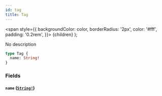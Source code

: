 ```yaml
---
id: tag
title: Tag
---
```


<span
style={{
      backgroundColor: color,
      borderRadius: '2px',
      color: '#fff',
      padding: '0.2rem',
    }}>
{children}
</span>
);

No description

```graphql
type Tag {
  name: String!
}
```

### Fields

#### `name` ([`String!`](/api/graphql/documentation/scalars/string))
